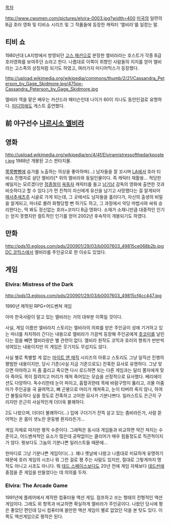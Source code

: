 [[목차]]

http://www.cwomen.com/pictures/elvira-0003.jpg?width=400
[[미국]]의 일련의 B급 호러 영화 및 티비쇼 시리즈 및 그 작품들에 등장한 캐릭터 '엘비라'를 일컫는 말.

== 티비 쇼 ==

1980년대 LA지방에서 방영되던 [[고스 패션]]으로 분장한 엘비라라는 호스트가 각종 B급 호러영화를 보여주던 쇼라고 한다. 나름대로 이쪽이 취향인 사람들의 지지를 얻어 엘비라는 고스족의 상징처럼 되기도 하였고, 여러가지 미디어믹스가 등장했다.

http://upload.wikimedia.org/wikipedia/commons/thumb/2/21/Cassandra_Peterson_by_Gage_Skidmore.jpg/475px-Cassandra_Peterson_by_Gage_Skidmore.jpg

엘비라 역을 맡은 배우는 카산드라 페터슨인데 나이가 60이 지나도 동안인걸로 유명하다. [[미디엄]]에도 게스트 출연했다.

== 前 야구선수 [[나르시소 엘비라]] ==

== 영화 ==
http://upload.wikimedia.org/wikipedia/en/4/4f/Elviramistressofthedarkposter.jpg
1988년 개봉된 고스 판타지물. 

[[쭉쭉빵빵]]에 슴가를 노출하는 의상을 좋아하며(...) 남자들을 잘 꼬시며 [[LA]]에서 호러 티비쇼 진행자로 살던 엘비라[* 위의 엘비라와 동일인물이다. 즉 캐릭터 재활용... 적당한 예일지는 모르겠다만 [[정종철]]이 [[옥동자]] 캐릭터를 들고 [[남기남]] 감독의 영화에 출연한 것과 비슷하다고 할 수 있다.]가 먼 친척이 자신에게 유산을 남기고 사망했다는 걸 알게되어 [[매사추세츠]]주 시골로 가게 되는데, 그 곳에서도 남자들을 홀리다가, 자신의 출생의 비밀을 알게되고, 마녀로 몰려 화형당할 뻔 하기도 하고, 그 과정에서 악당 마법사와 싸워 승리한다는, 딱 봐도 정신없는 호러+코미디 B급 영화다. 소재가 소재니만큼 대중적인 인기는 얻지 못했지만 컬트적인 인기를 얻어 2002년 후속작이 개봉되기도 하였다.

== 만화 ==
http://pds10.egloos.com/pds/200901/29/03/b0007603_49815ce068b2b.jpg
[[DC 코믹스]]에서 엘비라를 주인공으로 한 이슈도 있었다.

== 게임 ==

=== Elvira: Mistress of the Dark ===
http://pds13.egloos.com/pds/200901/29/03/b0007603_49815cf4cc447.jpg

1990년 제작된 RPG+어드벤쳐 게임

아마 한국사람이 알고 있는 엘비라는 거의 대부분 이쪽일 것이다. 

사실, 게임 이름만 엘비라지 스토리는 엘비라의 의뢰를 받은 주인공이 성에 기거하고 있는 마녀를 처치하러 간다는 내용으로 엘비라가 가끔씩 등장해 주인공에게 [[츳코미]]를 날린다는 점을 빼면 엘비라랑은 별 관련이 없다. 엘비라 원작도 코믹과 호러의 향취가 반반씩 섞여있는 내용이지만 이 게임은 웃기지도 무섭지도 않다.

사실 별로 특별할 게 없는 [[마이트 앤 매직]] 시리즈의 아류고 스토리도 그냥 일직선 진행의 평범한 내용이지만, 당시 기준(사실 지금 기준으로도) 잔혹한 묘사로 유명하다. 그냥 맞으면 아야하고 피 좀 흘리고 죽으면 다시 로드하면 되는 다른 게임과는 달리 쫄자에게 맞아 죽어도 목이 잘려지고 머리가 깨져 죽어있는 모습을 선정적으로 묘사했다. 베리에이션도 다양하다. 독수리한테 눈이 파이고, 흡혈귀한테 목에 바람구멍이 뚫리고, 괴물 아줌마가 주인공을 국 끓여먹고, 뼈 곤봉으로 머리가 깨져죽고, 눈이 타버려 죽지 않나, 하여간 불필요하다 싶을 정도로 잔혹하고 고어한 묘사가 기분나쁘다. 일러스트도 은근히 구리지만 은근히 사실적인게 더더욱 불쾌하다. 

2도 나왔으며, 더더더 불쾌하다(...) 입에 구더기가 잔뜩 살고 있는 좀비라든가, 사람 뜯어먹는 온 몸이 샛노란 문둥병 환자라든가...

게임 자체로 따지만 평작 수준이다. 그래픽은 동시대 게임들과 비교하면 약간 쳐지는 수준이고, 어드벤쳐적인 요소가 많은데 공략없이는 클리어가 매우 힘들정도로 직관적이지가 않다. 뭣보다도 그놈의 기분나쁜 일러스트들 때문에... 

한마디로 그냥 기분나쁜 게임이다(...). 꽤나 옛날에 나왔고 나름대로 미묘하게 유명하기 때문에 호러 게임의 시조나 뭐 그런 걸로 평 주는 사람도 있지만, 절대로 그렇게까지 명작도 아니고 시조도 아니다. 뭐 [[데드 스페이스]]보다도 20년 전에 게임 자체보다 [[데드씬]]에 중점을 준 게임을 만들었다는 데 의의를 두자. 


=== Elvira: The Arcade Game ===

1991년에 플레어에서 제작한 컴퓨터용 액션 게임. 점프하고 쏘는 형태의 전형적인 액션 게임이다. 그래도 위 항목과 비교하면 확실하게 엘비라가 주인공이다. 나왔던 당시에 평은 좋았던 편인데 당시 컴퓨터에 쓸만한 액션 게임이 별로 없었던 덕을 본 탓도 있다. 이쪽도 액션게임으로 평작은 된다.
